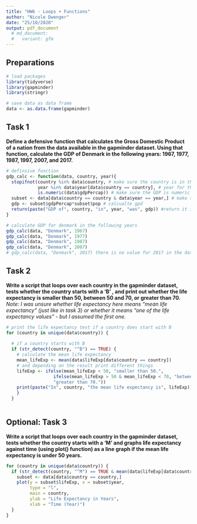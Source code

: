 ```yaml
---
title: "HW6 - Loops + Functions"
author: "Nicole Dwenger"
date: "25/10/2020"
output: pdf_document
  # md_document:
  #   variant: gfm
---
```


## Preparations

```r

# load packages
library(tidyverse)
library(gapminder)
library(stringr)

# save data as data frame
data <- as.data.frame(gapminder)

```

## Task 1
**Define a defensive function that calculates the Gross Domestic Product of a nation from the data available in the gapminder dataset. Using that function, calculate the GDP of Denmark in the following years: 1967, 1977, 1987, 1997, 2007, and 2017.**

```r

# definsive function 
gdp_calc <- function(data, country, year){
  stopifnot(country %in% data$country, # make sure the country is in the data
            year %in% data$year[data$country == country], # year for the country is in the data
            is.numeric(data$gdpPercap)) # make sure the GDP is numeric
  subset <- data[data$country == country & data$year == year,] # make subset of country and yeear
  gdp <- subset$gdpPercap*subset$pop # calcualte gpd 
  return(paste("GDP of", country, "in", year, "was", gdp)) #return it in a nice sentence
}

# calculate GDP for denmark in the following years
gdp_calc(data, "Denmark", 1967)
gdp_calc(data, "Denmark", 1977)
gdp_calc(data, "Denmark", 1987)
gdp_calc(data, "Denmark", 2007)
# gdp_calc(data, "Denmark", 2017) there is no value for 2017 in the data for Denmark


```


## Task 2
**Write a script that loops over each country in the gapminder dataset, tests whether the country starts with a ‘B’ , and print out whether the life expectancy is smaller than 50, between 50 and 70, or greater than 70.**
*Note: I was unsure whether life expectancy here means "mean life expectancy" (just like in task 3) or whether it means "one of the life expectancy values" - but I assumed the first one.* 

```r

# print the life expectancy test if a country does start with B
for (country in unique(data$country)) {
  
  # if a country starts with B
  if (str_detect(country, "^B") == TRUE) {
    # calculate the mean life expectancy 
    mean_lifeExp <- mean(data$lifeExp[data$country == country])
    # and depending on the result print different things
    lifeExp <- ifelse(mean_lifeExp < 50, "smaller than 50.",
                  ifelse(mean_lifeExp > 50 & mean_lifeExp < 70, "between 50 and 70.", 
                  "greater than 70."))
    print(paste("In", country, "the mean life expectancy is", lifeExp))
    }
  }
 
```


## Optional: Task 3
**Write a script that loops over each country in the gapminder dataset, tests whether the country starts with a ‘M’ and graphs life expectancy against time (using plot() function) as a line graph if the mean life expectancy is under 50 years.**
```r

for (country in unique(data$country)) {
  if (str_detect(country, "^M") == TRUE & mean(data$lifeExp[data$country == country]) < 50) {
    subset <- data[data$country == country,]
    plot(y = subset$lifeExp, x = subset$year, 
         type = "l", 
         main = country, 
         ylab = "Life Expectancy in Years", 
         xlab = "Time (Year)")
  }
}

```



